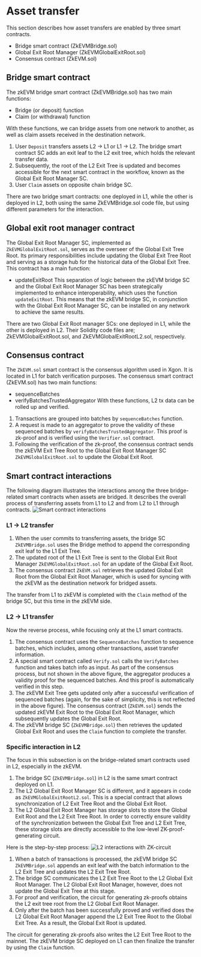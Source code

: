 # Asset transfer
This section describes how asset transfers are enabled by three smart contracts.
- Bridge smart contract (ZkEVMBridge.sol)
- Global Exit Root Manager (ZkEVMGlobalExitRoot.sol)
- Consensus contract (ZkEVM.sol)

## Bridge smart contract
The zkEVM bridge smart contract (ZkEVMBridge.sol) has two main functions:
- Bridge (or deposit) function
- Claim (or withdrawal) function

With these functions, we can bridge assets from one network to another, as well as claim assets received in the destination network.
1. User `Deposit` transfers assets L2 -> L1 or  L1 -> L2. The bridge smart contract SC adds an exit leaf to the L2 exit tree, which holds the relevant transfer data. 
2. Subsequently, the root of the L2 Exit Tree is updated and becomes accessible for the next smart contract in the workflow, known as the Global Exit Root Manager SC.
3. User `Claim` assets on opposite chain bridge SC.

<Tip title="Note">There are two bridge smart contracts: ‌one deployed in L1, while the other is deployed in L2, both using the same ZkEVMBridge.sol code file, but using different parameters for the interaction.</Tip>

## Global exit root manager contract
The Global Exit Root Manager SC, implemented as `ZkEVMGlobalExitRoot.sol`, serves as the overseer of the Global Exit Tree Root. Its primary responsibilities include updating the Global Exit Tree Root and serving as a storage hub for the historical data of the Global Exit Tree. 
This contract has a main function:
- updateExitRoot
This separation of logic between the zkEVM bridge SC and the Global Exit Root Manager SC has been strategically implemented to enhance interoperability, which uses the function `updateExitRoot`.
This means that the zkEVM bridge SC, in conjunction with the Global Exit Root Manager SC, can be installed on any network to achieve the same results.

<Tip title="Note">There are two Global Exit Root manager SCs: one deployed in L1, while the other is deployed in L2.
Their Solidity code files are; ZkEVMGlobalExitRoot.sol, and ZkEVMGlobalExitRootL2.sol, respectively.</Tip>

## Consensus contract
The `ZkEVM.sol` smart contract is the consensus algorithm used in Xgon. It is located in L1 for batch verification purposes.
The consensus smart contract (ZkEVM.sol) has two main functions:
- sequenceBatches
- verifyBatchesTrustedAggregator
With these functions, L2 tx data can be rolled up and verified. 
1. Transactions are grouped into batches by `sequenceBatches` function.
2. A request is made to an aggregator to prove the validity of these sequenced batches by `verifyBatchesTrustedAggregator`. This proof is zk-proof and is verified using the `Verifier.sol` contract.
3. Following the verification of the zk-proof, the consensus contract sends the zkEVM Exit Tree Root to the Global Exit Root Manager SC `ZkEVMGlobalExitRoot.sol` to update the Global Exit Root.

## Smart contract interactions
The following diagram illustrates the interactions among the three bridge-related smart contracts when assets are bridged. It describes the overall process of transferring assets from L1 to L2 and from L2 to L1 through contracts.
![Smart contract interactions](./img/smart-contract-interactions.png)

### L1 → L2 transfer
1. When the user commits to transferring assets, the bridge SC `ZkEVMBridge.sol` uses the Bridge method to append the corresponding exit leaf to the L1 Exit Tree.
2. The updated root of the L1 Exit Tree is sent to the Global Exit Root Manager `ZkEVMGlobalExitRoot.sol` for an update of the Global Exit Root.
3. The consensus contract `ZkEVM.sol` retrieves the updated Global Exit Root from the Global Exit Root Manager, which is used for syncing with the zkEVM as the destination network for bridged assets.

The transfer from L1 to zkEVM is completed with the `Claim` method of the bridge SC, but this time in the zkEVM side.

### L2 → L1 transfer
Now the reverse process, while focusing only at the L1 smart contracts.
1. The consensus contract uses the `SequenceBatches` function to sequence batches, which includes, among other transactions, asset transfer information.
2. A special smart contract called `Verify.sol` calls the `VerifyBatches` function and takes batch info as input. As part of the consensus process, but not shown in the above figure, the aggregator produces a validity proof for the sequenced batches. And this proof is automatically verified in this step.
3. The zkEVM Exit Tree gets updated only after a successful verification of sequenced batches (again, for the sake of simplicity, this is not reflected in the above figure). The consensus contract (`ZkEVM.sol`) sends the updated zkEVM Exit Root to the Global Exit Root Manager, which subsequently updates the Global Exit Root.
4. The zkEVM bridge SC (`ZkEVMBridge.sol`) then retrieves the updated Global Exit Root and uses the `Claim` function to complete the transfer.

### Specific interaction in L2
The focus in this subsection is on the bridge-related smart contracts used in L2, especially in the zkEVM.
1. The bridge SC (`ZkEVMBridge.sol`) in L2 is the same smart contract deployed on L1. 
2. The L2 Global Exit Root Manager SC is different, and it appears in code as `ZkEVMGlobalExitRootL2.sol`. This is a special contract that allows synchronization of L2 Exit Tree Root and the Global Exit Root.
3. The L2 Global Exit Root Manager has storage slots to store the Global Exit Root and the L2 Exit Tree Root. In order to correctly ensure validity of the synchronization between the Global Exit Tree and L2 Exit Tree, these storage slots are directly accessible to the low-level ZK-proof-generating circuit.

Here is the step-by-step process:
![L2 interactions with ZK-circuit](./img/l2-interactions-with-zk-circuit.png)
1. When a batch of transactions is processed, the zkEVM bridge SC `ZkEVMBridge.sol` appends an exit leaf with the batch information to the L2 Exit Tree and updates the L2 Exit Tree Root.
2. The bridge SC communicates the L2 Exit Tree Root to the L2 Global Exit Root Manager. The L2 Global Exit Root Manager, however, does not update the Global Exit Tree at this stage.
3. For proof and verification, the circuit for generating zk-proofs obtains the L2 exit tree root from the L2 Global Exit Root Manager.
4. Only after the batch has been successfully proved and verified does the L2 Global Exit Root Manager append the L2 Exit Tree Root to the Global Exit Tree. As a result, the Global Exit Root is updated.

The circuit for generating zk-proofs also writes the L2 Exit Tree Root to the mainnet. The zkEVM bridge SC deployed on L1 can then finalize the transfer by using the `Claim` function.
